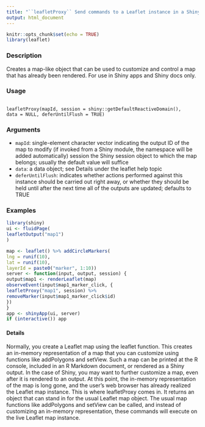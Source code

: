 ```yaml
---
title: "``leafletProxy`` Send commands to a Leaflet instance in a Shiny app "
output: html_document
---
```


```r
knitr::opts_chunk$set(echo = TRUE)
library(leaflet)
```

### Description

Creates a map-like object that can be used to customize and control a map that has already been
rendered. For use in Shiny apps and Shiny docs only.

### Usage
<pre><code>
leafletProxy(mapId, session = shiny::getDefaultReactiveDomain(),
data = NULL, deferUntilFlush = TRUE)
</code></pre>

### Arguments
* ``mapId``: single-element character vector indicating the output ID of the map to modify (if invoked from a Shiny module, the namespace will be added automatically) session the Shiny session object to which the map belongs; usually the default value will
suffice
* ``data``: a data object; see Details under the leaflet help topic
* ``deferUntilFlush``: indicates whether actions performed against this instance should be carried out right away, or whether they should be held until after the next time all of the outputs are updated; defaults to TRUE


### Examples
```r
library(shiny)
ui <- fluidPage(
leafletOutput("map1")
)

map <- leaflet() %>% addCircleMarkers(
lng = runif(10),
lat = runif(10),
layerId = paste0("marker", 1:10))
server <- function(input, output, session) {
output$map1 <- renderLeaflet(map)
observeEvent(input$map1_marker_click, {
leafletProxy("map1", session) %>%
removeMarker(input$map1_marker_click$id)
})
}
app <- shinyApp(ui, server)
if (interactive()) app
```

#### Details
Normally, you create a Leaflet map using the leaflet function. This creates an in-memory representation of a map that you can customize using functions like addPolygons and setView. Such a map can be printed at the R console, included in an R Markdown document, or rendered as a Shiny output.
In the case of Shiny, you may want to further customize a map, even after it is rendered to an output.
At this point, the in-memory representation of the map is long gone, and the user's web browser has already realized the Leaflet map instance.
This is where leafletProxy comes in. It returns an object that can stand in for the usual Leaflet map object. The usual map functions like addPolygons and setView can be called, and instead of customizing an in-memory representation, these commands will execute on the live Leaflet map instance.
